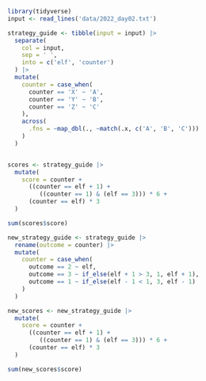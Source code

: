 

```r
library(tidyverse)
input <- read_lines('data/2022_day02.txt')

strategy_guide <- tibble(input = input) |>
  separate(
    col = input,
    sep = ' ',
    into = c('elf', 'counter')
  ) |>
  mutate(
    counter = case_when(
      counter == 'X' ~ 'A',
      counter == 'Y' ~ 'B',
      counter == 'Z' ~ 'C'
    ),
    across(
      .fns = ~map_dbl(., ~match(.x, c('A', 'B', 'C')))
    )
  )


scores <- strategy_guide |> 
  mutate(
    score = counter + 
      ((counter == elf + 1) + 
         ((counter == 1) & (elf == 3))) * 6 +
      (counter == elf) * 3
  )

sum(scores$score)

```



```r
new_strategy_guide <- strategy_guide |> 
  rename(outcome = counter) |> 
  mutate(
    counter = case_when(
      outcome == 2 ~ elf,
      outcome == 3 ~ if_else(elf + 1 > 3, 1, elf + 1),
      outcome == 1 ~ if_else(elf - 1 < 1, 3, elf - 1)
    )
  ) 

new_scores <- new_strategy_guide |> 
  mutate(
    score = counter + 
      ((counter == elf + 1) + 
         ((counter == 1) & (elf == 3))) * 6 +
      (counter == elf) * 3
  )

sum(new_scores$score)

```

